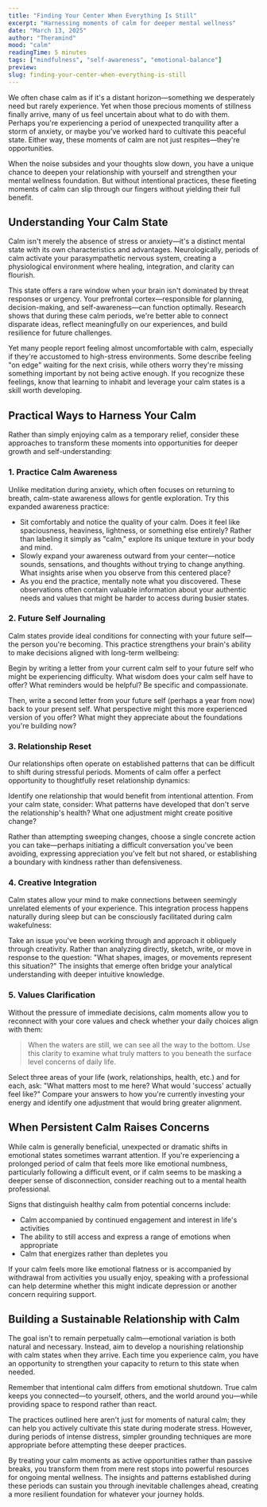```yaml
---
title: "Finding Your Center When Everything Is Still"
excerpt: "Harnessing moments of calm for deeper mental wellness"
date: "March 13, 2025"
author: "Theramind"
mood: "calm"
readingTime: 5 minutes
tags: ["mindfulness", "self-awareness", "emotional-balance"]
preview:
slug: finding-your-center-when-everything-is-still
---
```


We often chase calm as if it's a distant horizon—something we desperately need but rarely experience. Yet when those precious moments of stillness finally arrive, many of us feel uncertain about what to do with them. Perhaps you're experiencing a period of unexpected tranquility after a storm of anxiety, or maybe you've worked hard to cultivate this peaceful state. Either way, these moments of calm are not just respites—they're opportunities.

When the noise subsides and your thoughts slow down, you have a unique chance to deepen your relationship with yourself and strengthen your mental wellness foundation. But without intentional practices, these fleeting moments of calm can slip through our fingers without yielding their full benefit.

## Understanding Your Calm State

Calm isn't merely the absence of stress or anxiety—it's a distinct mental state with its own characteristics and advantages. Neurologically, periods of calm activate your parasympathetic nervous system, creating a physiological environment where healing, integration, and clarity can flourish.

This state offers a rare window when your brain isn't dominated by threat responses or urgency. Your prefrontal cortex—responsible for planning, decision-making, and self-awareness—can function optimally. Research shows that during these calm periods, we're better able to connect disparate ideas, reflect meaningfully on our experiences, and build resilience for future challenges.

Yet many people report feeling almost uncomfortable with calm, especially if they're accustomed to high-stress environments. Some describe feeling "on edge" waiting for the next crisis, while others worry they're missing something important by not being active enough. If you recognize these feelings, know that learning to inhabit and leverage your calm states is a skill worth developing.

## Practical Ways to Harness Your Calm

Rather than simply enjoying calm as a temporary relief, consider these approaches to transform these moments into opportunities for deeper growth and self-understanding:

### 1. Practice Calm Awareness

Unlike meditation during anxiety, which often focuses on returning to breath, calm-state awareness allows for gentle exploration. Try this expanded awareness practice:

- Sit comfortably and notice the quality of your calm. Does it feel like spaciousness, heaviness, lightness, or something else entirely? Rather than labeling it simply as "calm," explore its unique texture in your body and mind.
- Slowly expand your awareness outward from your center—notice sounds, sensations, and thoughts without trying to change anything. What insights arise when you observe from this centered place?
- As you end the practice, mentally note what you discovered. These observations often contain valuable information about your authentic needs and values that might be harder to access during busier states.

### 2. Future Self Journaling

Calm states provide ideal conditions for connecting with your future self—the person you're becoming. This practice strengthens your brain's ability to make decisions aligned with long-term wellbeing:

Begin by writing a letter from your current calm self to your future self who might be experiencing difficulty. What wisdom does your calm self have to offer? What reminders would be helpful? Be specific and compassionate.

Then, write a second letter from your future self (perhaps a year from now) back to your present self. What perspective might this more experienced version of you offer? What might they appreciate about the foundations you're building now?

### 3. Relationship Reset

Our relationships often operate on established patterns that can be difficult to shift during stressful periods. Moments of calm offer a perfect opportunity to thoughtfully reset relationship dynamics:

Identify one relationship that would benefit from intentional attention. From your calm state, consider: What patterns have developed that don't serve the relationship's health? What one adjustment might create positive change?

Rather than attempting sweeping changes, choose a single concrete action you can take—perhaps initiating a difficult conversation you've been avoiding, expressing appreciation you've felt but not shared, or establishing a boundary with kindness rather than defensiveness.

### 4. Creative Integration

Calm states allow your mind to make connections between seemingly unrelated elements of your experience. This integration process happens naturally during sleep but can be consciously facilitated during calm wakefulness:

Take an issue you've been working through and approach it obliquely through creativity. Rather than analyzing directly, sketch, write, or move in response to the question: "What shapes, images, or movements represent this situation?" The insights that emerge often bridge your analytical understanding with deeper intuitive knowledge.

### 5. Values Clarification

Without the pressure of immediate decisions, calm moments allow you to reconnect with your core values and check whether your daily choices align with them:

> When the waters are still, we can see all the way to the bottom. Use this clarity to examine what truly matters to you beneath the surface level concerns of daily life.

Select three areas of your life (work, relationships, health, etc.) and for each, ask: "What matters most to me here? What would 'success' actually feel like?" Compare your answers to how you're currently investing your energy and identify one adjustment that would bring greater alignment.

## When Persistent Calm Raises Concerns

While calm is generally beneficial, unexpected or dramatic shifts in emotional states sometimes warrant attention. If you're experiencing a prolonged period of calm that feels more like emotional numbness, particularly following a difficult event, or if calm seems to be masking a deeper sense of disconnection, consider reaching out to a mental health professional.

Signs that distinguish healthy calm from potential concerns include:

- Calm accompanied by continued engagement and interest in life's activities
- The ability to still access and express a range of emotions when appropriate
- Calm that energizes rather than depletes you

If your calm feels more like emotional flatness or is accompanied by withdrawal from activities you usually enjoy, speaking with a professional can help determine whether this might indicate depression or another concern requiring support.

## Building a Sustainable Relationship with Calm

The goal isn't to remain perpetually calm—emotional variation is both natural and necessary. Instead, aim to develop a nourishing relationship with calm states when they arrive. Each time you experience calm, you have an opportunity to strengthen your capacity to return to this state when needed.

Remember that intentional calm differs from emotional shutdown. True calm keeps you connected—to yourself, others, and the world around you—while providing space to respond rather than react.

The practices outlined here aren't just for moments of natural calm; they can help you actively cultivate this state during moderate stress. However, during periods of intense distress, simpler grounding techniques are more appropriate before attempting these deeper practices.

By treating your calm moments as active opportunities rather than passive breaks, you transform them from mere rest stops into powerful resources for ongoing mental wellness. The insights and patterns established during these periods can sustain you through inevitable challenges ahead, creating a more resilient foundation for whatever your journey holds.
